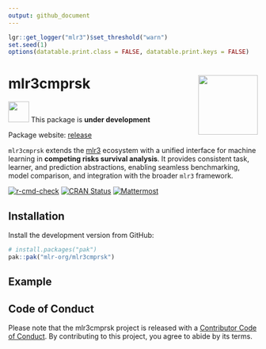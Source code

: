 ```yaml
---
output: github_document
---
```


```r
lgr::get_logger("mlr3")$set_threshold("warn")
set.seed(1)
options(datatable.print.class = FALSE, datatable.print.keys = FALSE)
```

# mlr3cmprsk <img src="man/figures/logo.png" align = "right" width = "120" />

<img src="man/figures/warning.png" width = "42" /> This package is **under development**

Package website: [release](https://mlr3cmprsk.mlr-org.com/)

`mlr3cmprsk` extends the [mlr3](https://mlr3.mlr-org.com/) ecosystem with a unified interface for machine learning in **competing risks survival analysis**.
It provides consistent task, learner, and prediction abstractions, enabling seamless benchmarking, model comparison, and integration with the broader `mlr3` framework.

<!-- badges: start -->
[![r-cmd-check](https://github.com/mlr-org/mlr3cmprsk/actions/workflows/r-cmd-check.yml/badge.svg)](https://github.com/mlr-org/mlr3cmprsk/actions/workflows/r-cmd-check.yml)
[![CRAN Status](https://www.r-pkg.org/badges/version-ago/mlr3cmprsk)](https://cran.r-project.org/package=mlr3cmprsk)
[![Mattermost](https://img.shields.io/badge/chat-mattermost-orange.svg)](https://lmmisld-lmu-stats-slds.srv.mwn.de/mlr_invite/)
<!-- badges: end -->

## Installation

Install the development version from GitHub:

```r
# install.packages("pak")
pak::pak("mlr-org/mlr3cmprsk")
```

## Example

## Code of Conduct

Please note that the mlr3cmprsk project is released with a [Contributor Code of Conduct](https://mlr3cmprsk.mlr-org.com/CODE_OF_CONDUCT.html).
By contributing to this project, you agree to abide by its terms.
